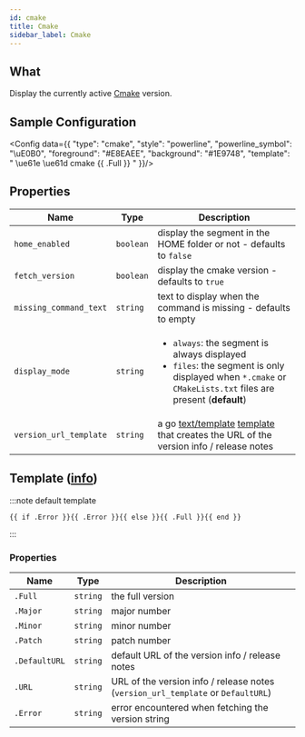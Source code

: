 ```yaml
---
id: cmake
title: Cmake
sidebar_label: Cmake
---
```


## What

Display the currently active [Cmake][cmake-github] version.

## Sample Configuration


<Config data={{
  "type": "cmake",
  "style": "powerline",
  "powerline_symbol": "\uE0B0",
  "foreground": "#E8EAEE",
  "background": "#1E9748",
  "template": " \ue61e \ue61d cmake {{ .Full }} "
}}/>

## Properties

| Name                   | Type      | Description                                                                                                                                                                   |
| ---------------------- | --------- | ----------------------------------------------------------------------------------------------------------------------------------------------------------------------------- |
| `home_enabled`         | `boolean` | display the segment in the HOME folder or not - defaults to `false`                                                                                                           |
| `fetch_version`        | `boolean` | display the cmake version - defaults to `true`                                                                                                                                |
| `missing_command_text` | `string`  | text to display when the command is missing - defaults to empty                                                                                                               |
| `display_mode`         | `string`  | <ul><li>`always`: the segment is always displayed</li><li>`files`: the segment is only displayed when `*.cmake` or `CMakeLists.txt` files are present (**default**)</li></ul> |
| `version_url_template` | `string`  | a go [text/template][go-text-template] [template][templates] that creates the URL of the version info / release notes                                                         |

## Template ([info][templates])

:::note default template

```template
{{ if .Error }}{{ .Error }}{{ else }}{{ .Full }}{{ end }}
```

:::

### Properties

| Name          | Type     | Description                                                                      |
| ------------- | -------- | -------------------------------------------------------------------------------- |
| `.Full`       | `string` | the full version                                                                 |
| `.Major`      | `string` | major number                                                                     |
| `.Minor`      | `string` | minor number                                                                     |
| `.Patch`      | `string` | patch number                                                                     |
| `.DefaultURL` | `string` | default URL of the version info / release notes                                  |
| `.URL`        | `string` | URL of the version info / release notes (`version_url_template` or `DefaultURL`) |
| `.Error`      | `string` | error encountered when fetching the version string                               |

[cmake-github]: https://github.com/Kitware/CMake
[go-text-template]: https://golang.org/pkg/text/template/
[templates]: /docs/configuration/templates
